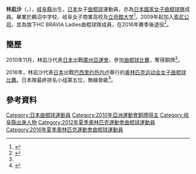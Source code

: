 {{Infobox sportsperson
| headercolor    = #E9967A
| name           = {{lang|ja|林 なぎさ}}<br/>{{lang|ja|はやし なぎさ}}
| image          =
| imagesize      = 
| caption        =
| birthname      =
| fullname       =
| nickname       =
| nationality    = 
| residence      =
| birthdate      = {{birth_date_and_age|1986|8|29}}<ref name="廣州亞運">{{cite web|title=2010年廣州亞運會官方網站 曲棍球 - 林凪沙 - 简历|url=http://www.gz2010.cn/info/CHN_CHN/ZB/ZBB101A_HO@@@@@@@@@@@@@@@CHN_number=230932.html}}{{zh-cn}}</ref>
| birthplace     = {{JPN}}[[岐阜縣|岐阜縣]]
| height         = {{height|m=1.65}}<ref name="廣州亞運"/>
| weight         = {{weight|kg=59}}<ref name="廣州亞運"/>
| website        = 
| country        = {{JPN}}
| sport          = 女子[[曲棍球|曲棍球]]
| collegeteam    =
| club           =
| team           =
| turnedpro      =
| coach          =
| retired        =
| coaching       =
| worlds         =
| regionals      =
| nationals      =
| olympics       =
| paralympics    =
| highestranking =
| pb             =
| medaltemplates = 
{{MedalCompetition | [[亞洲運動會|亞洲運動會]]}}
{{MedalBronze | [[2010年亞洲運動會|2010年 廣州]] | [[2010年亞洲運動會曲棍球比賽|女子隊際]] }}
| show-medals    = yes
}}
'''林凪沙'''（{{lang|en|'''HAYASHI Nagisa'''}}，{{bd|1986年|8月29日}}），[[岐阜縣|岐阜縣]]出生，[[日本|日本]]女子[[曲棍球|曲棍球]]運動員，亦為[[日本國家女子曲棍球隊|日本國家女子曲棍球隊]]成員。畢業於鵜沼中学校、岐阜女子商業高校及[[立命館大学|立命館大学]]<ref>{{cite web|title=日本選手団名簿 -ホッケー 【女子】|url=http://www.joc.or.jp/int_games/asia/2010/pdf/member/06_hockey.pdf|publisher=2010 JAPANESE OLYMPIC COMMITTEE  第16回アジア競技大会|access-date=2012-03-26|archive-date=2012-04-24|archive-url=https://web.archive.org/web/20120424231228/http://www2.joc.or.jp/int_games/asia/2010/pdf/member/06_hockey.pdf|dead-url=no}}{{ja}}</ref>。2009年起加入[[索尼公司|索尼公司]]，並為旗下HC BRAVIA Ladies曲棍球隊成員，在2016年賽季後退役<ref>{{ja}}{{cite news|title=選手引退のご報告　中川 未由希 選手、林 なぎさ 選手、中島 史恵 選手|url=http://www.sony-global-mo.co.jp/hockey/news/20170301.html|publisher=ソニーHC BRAVIA Ladies|date=2017-03-01|accessdate=2017-09-23|archive-date=2017-09-24|archive-url=https://web.archive.org/web/20170924044946/http://www.sony-global-mo.co.jp/hockey/news/20170301.html|dead-url=no}}</ref>。

==簡歷==
2010年11月，林凪沙代表[[2010年亞洲運動會日本代表團|日本]]出戰[[廣州|廣州]][[2010年亞洲運動會|亞運會]]，參加[[2010年亞洲運動會曲棍球比賽|曲棍球比賽]]，奪得銅牌<ref name="廣州亞運"/>。

2016年，林凪沙代表[[2016年夏季奧林匹克運動會日本代表團|日本]]出戰[[巴西|巴西]][[里约热内卢|里约热内卢]]舉行的[[2016年夏季奥林匹克运动会|奥林匹克运动会]][[2016年夏季奧林匹克運動會女子曲棍球比賽|女子曲棍球比賽]]。日本隊最終排名小组第五位，無緣晉級<ref>{{ja}}{{cite web|title=リオデジャネイロオリンピック2016 - 最終順位|url=http://www.joc.or.jp/games/olympic/riodejaneiro/sports/hockey/result/0819.html|website=JAPANESE OLYMPIC COMMITTEE|access-date=2017-09-23|archive-date=2017-09-23|archive-url=https://web.archive.org/web/20170923193954/http://www.joc.or.jp/games/olympic/riodejaneiro/sports/hockey/result/0819.html|dead-url=no}}</ref>。

==參考資料==
{{Reflist}}

{{2012年夏季奧林匹克運動會日本國家女子曲棍球隊}}
{{2016年夏季奧林匹克運動會日本國家女子曲棍球隊}}
{{DEFAULTSORT:HAYASHI Nagisa}}
[[Category:日本曲棍球運動員|Category:日本曲棍球運動員]]
[[Category:2010年亞洲運動會銅牌得主|Category:2010年亞洲運動會銅牌得主]]
[[Category:岐阜縣出身人物|Category:岐阜縣出身人物]]
[[Category:2012年夏季奧林匹克運動會曲棍球運動員|Category:2012年夏季奧林匹克運動會曲棍球運動員]]
[[Category:2016年夏季奧林匹克運動會曲棍球運動員|Category:2016年夏季奧林匹克運動會曲棍球運動員]]